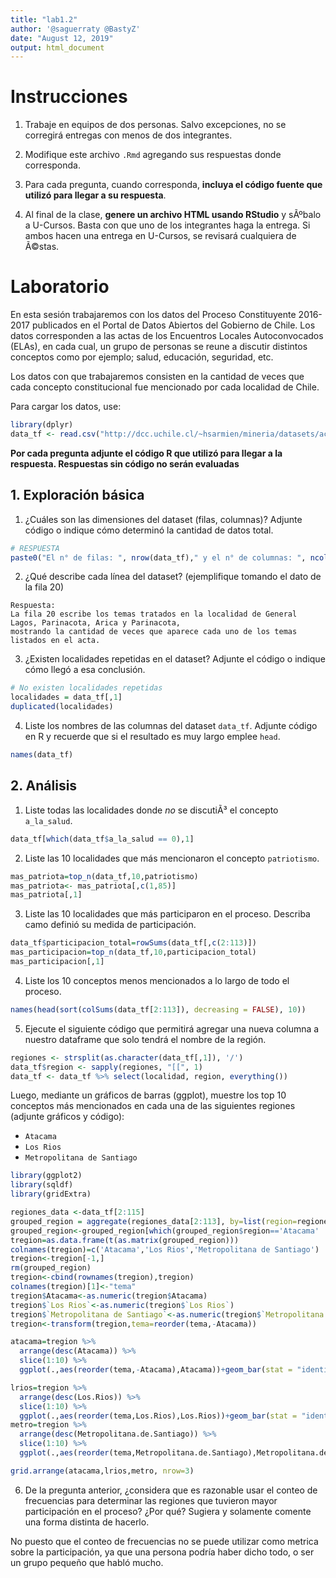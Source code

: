 ```yaml
---
title: "lab1.2"
author: '@saguerraty @BastyZ'
date: "August 12, 2019"
output: html_document
---
```

# Instrucciones

1. Trabaje en equipos de dos personas. Salvo excepciones, no se corregirá entregas con menos de dos integrantes.

2. Modifique este archivo `.Rmd` agregando sus respuestas donde corresponda.

3. Para cada pregunta, cuando corresponda, **incluya el código fuente que utilizó para llegar a su respuesta**.

4. Al final de la clase, **genere un archivo HTML usando RStudio** y sÃºbalo a U-Cursos.
   Basta con que uno de los integrantes haga la entrega. Si ambos hacen una entrega en U-Cursos, se revisará cualquiera de Ã©stas.


# Laboratorio


En esta sesión trabajaremos con los datos del Proceso Constituyente 2016-2017 publicados en el Portal de Datos Abiertos del Gobierno de Chile. Los datos corresponden a las actas de los Encuentros Locales Autoconvocados (ELAs), en cada cual, un grupo de personas se reune a discutir distintos conceptos como por ejemplo; salud, educación, seguridad, etc.

Los datos con que trabajaremos consisten en la cantidad de veces que cada concepto constitucional fue mencionado por cada localidad de Chile. 

Para cargar los datos, use:

```r
library(dplyr)
data_tf <- read.csv("http://dcc.uchile.cl/~hsarmien/mineria/datasets/actas.txt", header = T)
```


**Por cada pregunta adjunte el código R que utilizó para llegar a la respuesta. Respuestas sin código no serán evaluadas**

## 1. Exploración básica

1. ¿Cuáles son las dimensiones del dataset (filas, columnas)? Adjunte código o indique cómo determinó la cantidad de datos total. 

```r
# RESPUESTA
paste0("El n° de filas: ", nrow(data_tf)," y el n° de columnas: ", ncol(data_tf))
```

2. ¿Qué describe cada línea del dataset? (ejemplifique tomando el dato de la fila 20)

```
Respuesta:
La fila 20 escribe los temas tratados en la localidad de General Lagos, Parinacota, Arica y Parinacota,
mostrando la cantidad de veces que aparece cada uno de los temas listados en el acta.
```

3. ¿Existen localidades repetidas en el dataset? Adjunte el código o indique cómo llegó a esa conclusión.

```r
# No existen localidades repetidas
localidades = data_tf[,1]
duplicated(localidades)
```

4. Liste los nombres de las columnas del dataset `data_tf`. Adjunte código en R y recuerde que si el resultado es muy largo emplee `head`. 

```r
names(data_tf)
```


## 2. Análisis


 1. Liste todas las localidades donde *no* se discutiÃ³ el concepto `a_la_salud`.
```r
data_tf[which(data_tf$a_la_salud == 0),1]
```

 2. Liste las 10 localidades que más mencionaron el concepto `patriotismo`.
```r
mas_patriota=top_n(data_tf,10,patriotismo)
mas_patriota<- mas_patriota[,c(1,85)]
mas_patriota[,1]
```

 3. Liste las 10 localidades que más participaron en el proceso. Describa camo definió su medida de participación.
```r
data_tf$participacion_total=rowSums(data_tf[,c(2:113)])
mas_participacion=top_n(data_tf,10,participacion_total)
mas_participacion[,1]
```


 4. Liste los 10 conceptos menos mencionados a lo largo de todo el proceso.
```r
names(head(sort(colSums(data_tf[2:113]), decreasing = FALSE), 10))
```

 5. Ejecute el  siguiente código que permitirá agregar una nueva columna a nuestro dataframe que solo tendrá el nombre de la región.
```r
regiones <- strsplit(as.character(data_tf[,1]), '/')
data_tf$region <- sapply(regiones, "[[", 1)
data_tf <- data_tf %>% select(localidad, region, everything())
```

Luego, mediante un gráficos de barras (ggplot), muestre los top 10 conceptos más mencionados en cada una de las siguientes regiones (adjunte gráficos y código):

- `Atacama`
- `Los Rios`
- `Metropolitana de Santiago`

```r
library(ggplot2)
library(sqldf)
library(gridExtra)

regiones_data <-data_tf[2:115]
grouped_region = aggregate(regiones_data[2:113], by=list(region=regiones_data$region), FUN=sum)
grouped_region<-grouped_region[which(grouped_region$region=='Atacama' | grouped_region$region=='Los Rios' | grouped_region$region=='Metropolitana de Santiago'),]
tregion=as.data.frame(t(as.matrix(grouped_region)))
colnames(tregion)=c('Atacama','Los Rios','Metropolitana de Santiago')
tregion<-tregion[-1,]
rm(grouped_region)
tregion<-cbind(rownames(tregion),tregion)
colnames(tregion)[1]<-"tema"
tregion$Atacama<-as.numeric(tregion$Atacama)
tregion$`Los Rios`<-as.numeric(tregion$`Los Rios`)
tregion$`Metropolitana de Santiago`<-as.numeric(tregion$`Metropolitana de Santiago`)
tregion<-transform(tregion,tema=reorder(tema,-Atacama))

atacama=tregion %>%
  arrange(desc(Atacama)) %>%
  slice(1:10) %>%
  ggplot(.,aes(reorder(tema,-Atacama),Atacama))+geom_bar(stat = "identity")+theme(legend.position = "none")+xlab("Atacama")+coord_flip()

lrios=tregion %>%
  arrange(desc(Los.Rios)) %>%
  slice(1:10) %>%
  ggplot(.,aes(reorder(tema,Los.Rios),Los.Rios))+geom_bar(stat = "identity")+theme(legend.position = "none")+xlab("Los Rios")+coord_flip()
metro=tregion %>%
  arrange(desc(Metropolitana.de.Santiago)) %>%
  slice(1:10) %>%
  ggplot(.,aes(reorder(tema,Metropolitana.de.Santiago),Metropolitana.de.Santiago))+geom_bar(stat = "identity")+theme(legend.position = "none")+xlab("Region metropolitana")+coord_flip()

grid.arrange(atacama,lrios,metro, nrow=3)

```


6. De la pregunta anterior, ¿considera que es razonable usar el conteo de frecuencias para determinar las regiones que tuvieron mayor participación en el proceso? ¿Por qué? Sugiera y solamente comente una forma distinta de hacerlo.

No puesto que el conteo de frecuencias no se puede utilizar como metrica sobre la participación, ya que una persona podría haber dicho todo, o ser un grupo pequeño que habló mucho.

